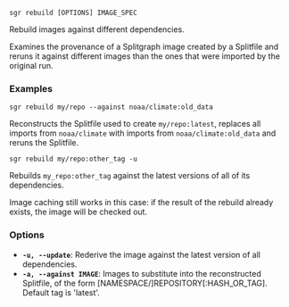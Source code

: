 
```sgr rebuild [OPTIONS] IMAGE_SPEC```

Rebuild images against different dependencies.

Examines the provenance of a Splitgraph image created by a Splitfile and reruns it against different images than
the ones that were imported by the original run.

### Examples

``sgr rebuild my/repo --against noaa/climate:old_data``

Reconstructs the Splitfile used to create ``my/repo:latest``, replaces all imports from ``noaa/climate`` with
imports from ``noaa/climate:old_data`` and reruns the Splitfile.

``sgr rebuild my/repo:other_tag -u``

Rebuilds ``my_repo:other_tag`` against the latest versions of all of its dependencies.

Image caching still works in this case: if the result of the rebuild already exists, the image will be checked
out.

### Options

  * **`-u, --update`**: Rederive the image against the latest version of all dependencies.
  * **`-a, --against IMAGE`**: Images to substitute into the reconstructed Splitfile, of the form [NAMESPACE/]REPOSITORY[:HASH_OR_TAG]. Default tag is 'latest'.
